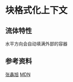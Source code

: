 # 块格式化上下文

## 流体特性

水平方向会自动填满外部的容器

## 参考资料

[张鑫旭](https://www.zhangxinxu.com/wordpress/2015/02/css-deep-understand-flow-bfc-column-two-auto-layout/)
[MDN](https://developer.mozilla.org/zh-CN/docs/Web/Guide/CSS/Block_formatting_context)
